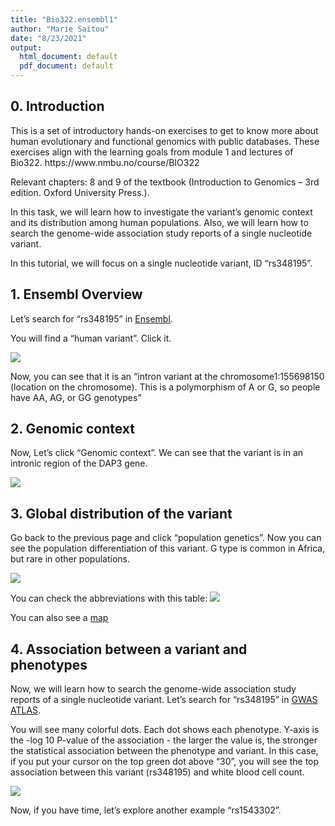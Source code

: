 ```yaml
---
title: "Bio322.ensembl1"
author: "Marie Saitou"
date: "8/23/2021"
output:
  html_document: default
  pdf_document: default
---
```

## 0. Introduction

This is a set of introductory hands-on exercises to get to know more about human evolutionary and functional genomics with public databases.
These exercises align with the learning goals from module 1 and lectures of Bio322.
https://www.nmbu.no/course/BIO322

Relevant chapters: 8 and 9 of the textbook (Introduction to Genomics – 3rd edition. Oxford University Press.). 


In this task, we will learn how to investigate the variant's genomic context and its distribution among human populations. Also, we will learn how to search the genome-wide association study reports of a single nucleotide variant.

In this tutorial, we will focus on a single nucleotide variant, ID "rs348195".

## 1. Ensembl Overview


Let's search for "rs348195" in [Ensembl](https://www.ensembl.org/index.html). 

You will find a "human variant". Click it.

![](assets/Bio322.09202021/Slide30.png)

Now, you can see that it is an "intron variant at the chromosome1:155698150 (location on the chromosome). This is a polymorphism of A or G, so people have AA, AG, or GG genotypes"

## 2. Genomic context

Now, Let's click "Genomic context". 
We can see that the variant is in an intronic region of the DAP3 gene.


![](assets/Bio322.09202021/Slide32.png)

## 3. Global distribution of the variant

Go back to the previous page and click "population genetics".
Now you can see the population differentiation of this variant. G type is common in Africa, but rare in other populations.


![](assets/Bio322.09202021/Slide31.png)


You can check the abbreviations with this table:
![](assets/Bio322.09202021/Slide33.png)

You can also see a [map](https://popgen.uchicago.edu/ggv/)


## 4. Association between a variant and phenotypes

Now, we will learn how to search the genome-wide association study reports of a single nucleotide variant. Let's search for "rs348195" in [GWAS ATLAS](https://atlas.ctglab.nl/PheWAS). 


You will see many colorful dots. Each dot shows each phenotype. Y-axis is the -log 10 P-value of the association - the larger the value is, the stronger the statistical association between the phenotype and variant. In this case, if you put your cursor on the top green dot above "30", you will see the top association between this variant (rs348195) and white blood cell count.

![](assets/Bio322.09202021/Slide34.png)


Now, if you have time, let's explore another example "rs1543302".






